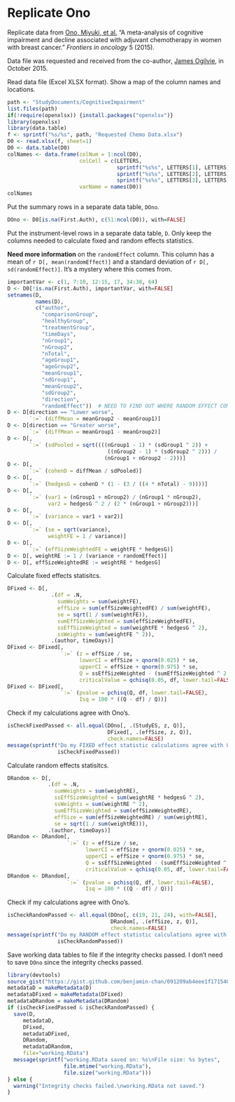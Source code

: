 # Replicate Ono

Replicate data from 
[Ono, Miyuki, et al.](http://www.ncbi.nlm.nih.gov/pmc/articles/PMC4354286/)
"A meta-analysis of cognitive impairment and decline associated with adjuvant chemotherapy in women with breast cancer."
*Frontiers in oncology* 
5
(2015).

Data file was requested and received from the co-author, [James Ogilvie](https://www.griffith.edu.au/health/school-applied-psychology/rhd-students/james-ogilvie), in October 2015.

Read data file (Excel XLSX format).
Show a map of the column names and locations.

```r
path <- "StudyDocuments/CognitiveImpairment"
list.files(path)
if(!require(openxlsx)) {install.packages("openxlsx")}
library(openxlsx)
library(data.table)
f <- sprintf("%s/%s", path, "Requested Chemo Data.xlsx")
D0 <- read.xlsx(f, sheet=1)
D0 <- data.table(D0)
colNames <- data.frame(colNum = 1:ncol(D0),
                       colCell = c(LETTERS,
                                   sprintf("%s%s", LETTERS[1], LETTERS),
                                   sprintf("%s%s", LETTERS[2], LETTERS),
                                   sprintf("%s%s", LETTERS[3], LETTERS))[1:ncol(D0)],
                       varName = names(D0))
colNames
```

Put the summary rows in a separate data table, `DOno`.

```r
DOno <- D0[is.na(First.Auth), c(51:ncol(D0)), with=FALSE]
```

Put the instrument-level rows in a separate data table, `D`.
Only keep the columns needed to calculate fixed and random effects statistics.

**Need more information** on the `randomEffect` column.
This column has a mean of `r D[, mean(randomEffect)]` 
and a standard deviation of `r D[, sd(randomEffect)]`.
It's a mystery where this comes from.

```r
importantVar <- c(1, 7:10, 12:15, 17, 34:38, 64)
D <- D0[!is.na(First.Auth), importantVar, with=FALSE]
setnames(D,
         names(D),
         c("author",
           "comparisonGroup",
           "healthyGroup",
           "treatmentGroup",
           "timeDays",
           "nGroup1",
           "nGroup2",
           "nTotal",
           "ageGroup1",
           "ageGroup2",
           "meanGroup1",
           "sdGroup1",
           "meanGroup2",
           "sdGroup2",
           "direction",
           "randomEffect"))  # NEED TO FIND OUT WHERE RANDOM EFFECT COMES FROM
D <- D[direction == "Lower worse",
       `:=` (diffMean = meanGroup2 - meanGroup1)]
D <- D[direction == "Greater worse",
       `:=` (diffMean = meanGroup1 - meanGroup2)]
D <- D[,
       `:=` (sdPooled = sqrt((((nGroup1 - 1) * (sdGroup1 ^ 2)) +
                                ((nGroup2 - 1) * (sdGroup2 ^ 2))) /
                               (nGroup1 + nGroup2 - 2)))]
D <- D[,
       `:=` (cohenD = diffMean / sdPooled)]
D <- D[,
       `:=` (hedgesG = cohenD * (1 - (3 / ((4 * nTotal) - 9))))]
D <- D[,
       `:=` (var1 = (nGroup1 + nGroup2) / (nGroup1 * nGroup2),
             var2 = hedgesG ^ 2 / (2 * (nGroup1 + nGroup2)))]
D <- D[,
       `:=` (variance = var1 + var2)]
D <- D[,
       `:=` (se = sqrt(variance),
             weightFE = 1 / variance)]
D <- D[,
       `:=` (effSizeWeightedFE = weightFE * hedgesG)]
D <- D[, weightRE := 1 / (variance + randomEffect)]
D <- D[, effSizeWeightedRE := weightRE * hedgesG]
```

Calculate fixed effects statisitcs.

```r
DFixed <- D[,
              .(df = .N,
                sumWeights = sum(weightFE),
                effSize = sum(effSizeWeightedFE) / sum(weightFE),
                se = sqrt(1 / sum(weightFE)),
                sumEffSizeWeighted = sum(effSizeWeightedFE),
                ssEffSizeWeighted = sum(weightFE * hedgesG ^ 2),
                ssWeights = sum(weightFE ^ 2)),
              .(author, timeDays)]
DFixed <- DFixed[,
                 `:=` (z = effSize / se,
                       lowerCI = effSize + qnorm(0.025) * se,
                       upperCI = effSize + qnorm(0.975) * se,
                       Q = ssEffSizeWeighted - (sumEffSizeWeighted ^ 2 / sumWeights),
                       criticalValue = qchisq(0.05, df, lower.tail=FALSE))]
DFixed <- DFixed[,
                 `:=` (pvalue = pchisq(Q, df, lower.tail=FALSE),
                       Isq = 100 * ((Q - df) / Q))]
```

Check if my calculations agree with Ono's.

```r
isCheckFixedPassed <- all.equal(DOno[, .(StudyES, z, Q)], 
                                DFixed[, .(effSize, z, Q)],
                                check.names=FALSE)
message(sprintf("Do my FIXED effect statistic calculations agree with Ono's? %s",
                isCheckFixedPassed))
```

Calculate random effects statisitcs.

```r
DRandom <- D[,
             .(df = .N,
               sumWeights = sum(weightRE),
               ssEffSizeWeighted = sum(weightRE * hedgesG ^ 2),
               ssWeights = sum(weightRE ^ 2),
               sumEffSizeWeighted = sum(effSizeWeightedRE),
               effSize = sum(effSizeWeightedRE) / sum(weightRE),
               se = sqrt(1 / sum(weightRE))),
             .(author, timeDays)]
DRandom <- DRandom[,
                   `:=` (z = effSize / se,
                         lowerCI = effSize + qnorm(0.025) * se,
                         upperCI = effSize + qnorm(0.975) * se,
                         Q = ssEffSizeWeighted - (sumEffSizeWeighted ^ 2 / sumWeights),
                         criticalValue = qchisq(0.05, df, lower.tail=FALSE))]
DRandom <- DRandom[,
                   `:=` (pvalue = pchisq(Q, df, lower.tail=FALSE),
                         Isq = 100 * ((Q - df) / Q))]
```

Check if my calculations agree with Ono's.

```r
isCheckRandomPassed <- all.equal(DOno[, c(19, 21, 24), with=FALSE], 
                                 DRandom[, .(effSize, z, Q)],
                                 check.names=FALSE)
message(sprintf("Do my RANDOM effect statistic calculations agree with Ono's? %s",
                isCheckRandomPassed))
```

Save working data tables to file if the integrity checks passed.
I don't need to save `DOno` since the integrity checks passed.

```r
library(devtools)
source_gist("https://gist.github.com/benjamin-chan/091209ab4eee1f171540")
metadataD = makeMetadata(D)
metadataDFixed = makeMetadata(DFixed)
metadataDRandom = makeMetadata(DRandom)
if (isCheckFixedPassed & isCheckRandomPassed) {
  save(D,
     metadataD,
     DFixed,
     metadataDFixed,
     DRandom,
     metadataDRandom,
     file="working.RData")
  message(sprintf("working.RData saved on: %s\nFile size: %s bytes", 
                  file.mtime("working.RData"),
                  file.size("working.RData")))
} else {
  warning("Integrity checks failed.\nworking.RData not saved.")
}
```
